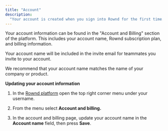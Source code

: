 ```yaml
---
title: "Account"
description:
  "Your account is created when you sign into Rownd for the first time."
---
```


Your account information can be found in the "Account and Billing" section of
the platform. This includes your account name, Rownd subscription plan, and
billing information.

Your account name will be included in the invite email for teammates you invite
to your account.

We recommend that your account name matches the name of your company or product.

**Updating your account information**

1. In the [Rownd platform](https://app.rownd.io) open the top right corner menu under your username.
2. From the menu select **Account and billing.**

3. In the account and billing page, update your account name in the **Account
   name** field, then press **Save**.

